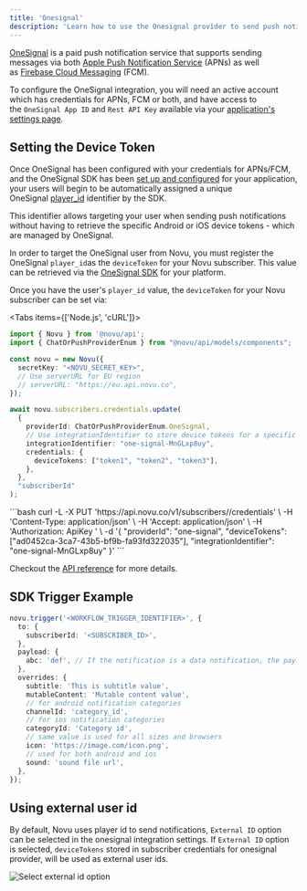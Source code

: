 ```yaml
---
title: 'Onesignal'
description: 'Learn how to use the Onesignal provider to send push notifications using Novu'
---
```



[OneSignal](https://onesignal.com/) is a paid push notification service that supports sending messages via both [Apple Push Notification Service](https://developer.apple.com/documentation/usernotifications/setting_up_a_remote_notification_server) (APNs) as well as [Firebase Cloud Messaging](https://firebase.google.com/docs/cloud-messaging) (FCM).

To configure the OneSignal integration, you will need an active account which has credentials for APNs, FCM or both, and have access to the `OneSignal App ID` and `Rest API Key` available via your [application's settings page](https://documentation.onesignal.com/docs/keys-and-ids).

## Setting the Device Token

Once OneSignal has been configured with your credentials for APNs/FCM, and the OneSignal SDK has been [set up and configured](https://documentation.onesignal.com/docs/onboarding-with-onesignal#step-1-setup-onesignal-sdk) for your application, your users will begin to be automatically assigned a unique OneSignal [player_id](https://documentation.onesignal.com/docs/users#player-id) identifier by the SDK.

This identifier allows targeting your user when sending push notifications without having to retrieve the specific Android or iOS device tokens - which are managed by OneSignal.

In order to target the OneSignal user from Novu, you must register the OneSignal `player_id`as the `deviceToken` for your Novu subscriber. This value can be retrieved via the [OneSignal SDK](https://documentation.onesignal.com/docs/users-and-devices#finding-users) for your platform.

Once you have the user's `player_id` value, the `deviceToken` for your Novu subscriber can be set via:

<Tabs items={['Node.js', 'cURL']}>
<Tab value="Node.js">
```typescript
import { Novu } from '@novu/api';
import { ChatOrPushProviderEnum } from "@novu/api/models/components";

const novu = new Novu({
  secretKey: "<NOVU_SECRET_KEY>",
  // Use serverURL for EU region
  // serverURL: "https://eu.api.novu.co",
});

await novu.subscribers.credentials.update(
  {
    providerId: ChatOrPushProviderEnum.OneSignal,
    // Use integrationIdentifier to store device tokens for a specific integration
    integrationIdentifier: "one-signal-MnGLxp8uy",
    credentials: {
      deviceTokens: ["token1", "token2", "token3"],
    },
  },
  "subscriberId"
);
```
</Tab>
<Tab value="cURL">
```bash
curl -L -X PUT 'https://api.novu.co/v1/subscribers/<SUBSCRIBER_ID>/credentials' \
-H 'Content-Type: application/json' \
-H 'Accept: application/json' \
-H 'Authorization: ApiKey <NOVU_SECRET_KEY>' \
-d '{
  "providerId": "one-signal",
  "deviceTokens": ["ad0452ca-3ca7-43b5-bf9b-fa93fd322035"],
  "integrationIdentifier": "one-signal-MnGLxp8uy"
}'
```
</Tab>
</Tabs>

Checkout the [API reference](/api-reference/subscribers/update-provider-credentials) for more details.

## SDK Trigger Example

```typescript
novu.trigger('<WORKFLOW_TRIGGER_IDENTIFIER>', {
  to: {
    subscriberId: '<SUBSCRIBER_ID>',
  },
  payload: {
    abc: 'def', // If the notification is a data notification, the payload will be sent as the data
  },
  overrides: {
    subtitle: 'This is subtitle value',
    mutableContent: 'Mutable content value',
    // for android notification categories
    channelId: 'category_id',
    // for ios notification categories
    categoryId: 'Category id',
    // same value is used for all sizes and browsers
    icon: 'https://image.com/icon.png',
    // used for both android and ios
    sound: 'sound file url',
  },
});
```

## Using external user id

By default, Novu uses player id to send notifications, `External ID` option can be selected in the onesignal integration settings. If `External ID` option is selected, `deviceTokens` stored in subscriber credentials for onesignal provider, will be used as external user ids.

<img
  src="/images/channels-and-providers/push/onesignal/select-external-id-option.gif"
  alt="Select external id option"
/>
